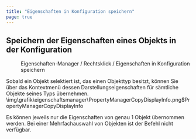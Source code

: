 ```yaml
---
title: "Eigenschaften in Konfiguration speichern"
page: true
---
```

## Speichern der Eigenschaften eines Objekts in der Konfiguration
 <Menu>Eigenschaften-Manager / Rechtsklick / Eigenschaften in Konfiguration speichern </Menu>  

Sobald ein Objekt selektiert ist, das einen Objekttyp besitzt, k&#246;nnen Sie &#252;ber das Kontextmen&#252; dessen Darstellungseigenschaften f&#252;r s&#228;mtliche Objekte seines Typs &#252;bernehmen.<Image>\img\grafik\eigenschaftsmanager\PropertyManagerCopyDisplayInfo.png$PropertyManagerCopyDisplayInfo</Image>

<Success>
Es k&#246;nnen jeweils nur die Eigenschaften von genau 1 Objekt &#252;bernommen werden. Bei einer Mehrfachauswahl von Objekten ist der Befehl nicht verf&#252;gbar.
</Success>

